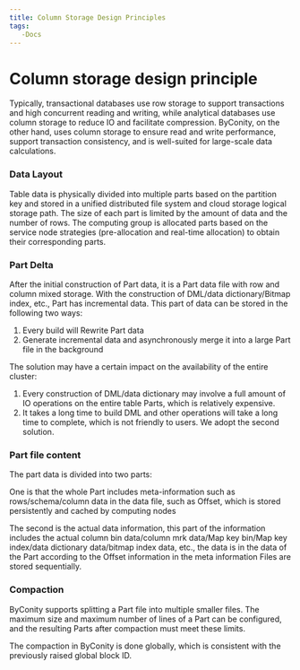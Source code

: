 ```yaml
---
title: Column Storage Design Principles
tags:
   -Docs
---
```


# Column storage design principle

Typically, transactional databases use row storage to support transactions and high concurrent reading and writing, while analytical databases use column storage to reduce IO and facilitate compression. ByConity, on the other hand, uses column storage to ensure read and write performance, support transaction consistency, and is well-suited for large-scale data calculations.

### Data Layout

Table data is physically divided into multiple parts based on the partition key and stored in a unified distributed file system and cloud storage logical storage path. The size of each part is limited by the amount of data and the number of rows. The computing group is allocated parts based on the service node strategies (pre-allocation and real-time allocation) to obtain their corresponding parts.

### Part Delta

After the initial construction of Part data, it is a Part data file with row and column mixed storage. With the construction of DML/data dictionary/Bitmap index, etc., Part has incremental data. This part of data can be stored in the following two ways:

1. Every build will Rewrite Part data
2. Generate incremental data and asynchronously merge it into a large Part file in the background

The solution may have a certain impact on the availability of the entire cluster:

1. Every construction of DML/data dictionary may involve a full amount of IO operations on the entire table Parts, which is relatively expensive.
2. It takes a long time to build DML and other operations will take a long time to complete, which is not friendly to users. We adopt the second solution.

### Part file content

The part data is divided into two parts:

One is that the whole Part includes meta-information such as rows/schema/column data in the data file, such as Offset, which is stored persistently and cached by computing nodes

The second is the actual data information, this part of the information includes the actual column bin data/column mrk data/Map key bin/Map key index/data dictionary data/bitmap index data, etc., the data is in the data of the Part according to the Offset information in the meta information Files are stored sequentially.

### Compaction

ByConity supports splitting a Part file into multiple smaller files. The maximum size and maximum number of lines of a Part can be configured, and the resulting Parts after compaction must meet these limits.

The compaction in ByConity is done globally, which is consistent with the previously raised global block ID.
